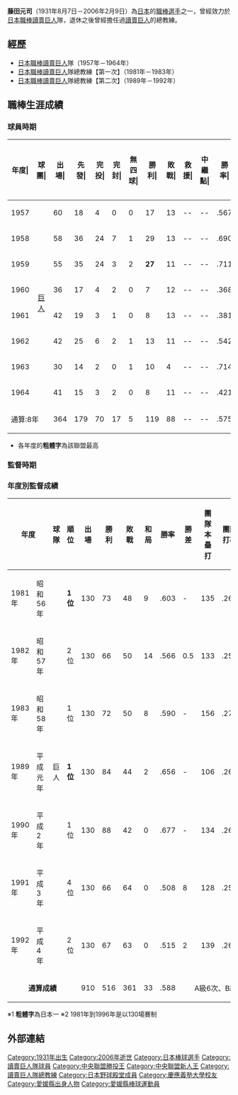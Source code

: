 '''藤田元司'''（1931年8月7日－2006年2月9日）為[[日本|日本]]的[[職棒|職棒]][[選手|選手]]之一，曾經效力於[[日本職棒|日本職棒]][[讀賣巨人|讀賣巨人]]隊，退休之後曾經擔任過[[讀賣巨人|讀賣巨人]]的總教練。

==經歷==
*[[日本職棒|日本職棒]][[讀賣巨人|讀賣巨人]]隊（1957年－1964年）
*[[日本職棒|日本職棒]][[讀賣巨人|讀賣巨人]]隊總教練【第一次】（1981年－1983年）
*[[日本職棒|日本職棒]][[讀賣巨人|讀賣巨人]]隊總教練【第二次】（1989年－1992年）
==職棒生涯成績==
===球員時期===
{| class="wikitable" style="text-align:right; font-size:small"
|-bgcolor="#efefef"
!年度|!!球團|!!出場|!!先發|!!完投|!!完封|!!無四球|!!勝利|!!敗戰|!!救援|!!中繼點|!!勝率|!!打者|!!投球<br>局數|!!被<br>安<br>打|!!被全壘打|!!保送|!!敬遠|!!觸身球|!!三<br>振<br>數|!!暴投|!!犯規|!!失分|!!自<br>責<br>分|!!防<br>禦<br>率|!!WHIP
|-
|style="text-align:center"|1957
|rowspan="8" style="text-align:center;"|[[讀賣巨人|巨人]]
|60||18||4||0||0||17||13||--||--||.567||964||235.2||190||10||80||2||5||156||7||0||86||65||2.48||1.15
|-
|style="text-align:center"|1958
|58||36||24||7||1||29||13||--||--||.690||1380||359.0||251||11||114||5||5||199||11||0||75||61||1.53||1.02
|-
|style="text-align:center"|1959
|55||35||24||3||2||'''27'''||11||--||--||.711||1288||330.0||250||14||93||2||4||181||6||0||76||67||1.83||1.04
|-
|style="text-align:center"|1960
|36||17||4||2||0||7||12||--||--||.368||592||141.0||128||12||53||2||1||70||4||0||60||48||3.06||1.28
|-
|style="text-align:center"|1961
|42||19||3||1||0||8||13||--||--||.381||589||141.0||130||4||61||6||3||64||4||0||54||43||2.74||1.35
|-
|style="text-align:center"|1962
|42||25||6||2||1||13||11||--||--||.542||805||199.2||165||9||58||1||4||103||5||0||55||45||2.03||1.12
|-
|style="text-align:center"|1963
|30||14||2||0||1||10||4||--||--||.714||485||119.1||99||11||38||0||1||65||3||0||39||33||2.48||1.15
|-
|style="text-align:center"|1964
|41||15||3||2||0||8||11||--||--||.421||710||175.1||149||15||61||3||3||86||6||0||63||53||2.73||1.20
|-
!colspan="2"|通算:8年
|364||179||70||17||5||119||88||--||--||.575||6813||1701.0||1362||86||558||21||26||924||46||0||508||415||2.20||1.13
|}
* 各年度的'''粗體字'''為該聯盟最高

===監督時期===
=== 年度別監督成績 ===
{|class="wikitable" style="text-align:right;" 
!colspan="2"|年度!!球隊!!順位!!出場!!勝利!!敗戰!!和局!!勝率!!勝差||團隊<br />本壘打!!團隊<br />打率!!團隊<br />防禦率!!年齡
|-
|1981年||昭和56年||rowspan="7" style="text-align:center;"|巨人||'''1位'''||130||73||48||9||.603||-||135||.268||2.88||50歳
|-
|1982年||昭和57年||2位||130||66||50||14||.566||0.5||133||.254||2.93||51歳
|-
|1983年||昭和58年||1位||130||72||50||8||.590||-||156||.275||3.77||52歳
|-
|1989年||平成元年||'''1位'''||130||84||44||2||.656||-||106||.263||2.56||58歳
|-
|1990年||平成2年||1位||130||88||42||0||.677||-||134||.267||2.83||59歳
|-
|1991年||平成3年||4位||130||66||64||0||.508||8||128||.253||3.72||60歳
|-
|1992年||平成4年||2位||130||67||63||0||.515||2||139||.262||3.69||61歳
|-
|colspan=4 style="text-align:center"|'''通算成績'''||910||516||361||33||.588||colspan=5 style="text-align:center"|A級6次、B級1次
|}
※1 '''粗體字'''為日本一
※2 1981年到1996年是以130場賽制

==外部連結==
{{讀賣巨人隊歷任監督}}
{{日本大賽歴任冠軍監督}}
{{正力松太郎獎}}
{{中央聯盟新人王}}
{{日本中央聯盟最多勝投手}}
{{DEFAULTSORT:Fujita Motoshi}}
[[Category:1931年出生|Category:1931年出生]]
[[Category:2006年逝世|Category:2006年逝世]]
[[Category:日本棒球選手|Category:日本棒球選手]]
[[Category:讀賣巨人隊球員|Category:讀賣巨人隊球員]]
[[Category:中央聯盟勝投王|Category:中央聯盟勝投王]]
[[Category:中央聯盟新人王|Category:中央聯盟新人王]]
[[Category:讀賣巨人隊總教練|Category:讀賣巨人隊總教練]]
[[Category:日本野球殿堂成員|Category:日本野球殿堂成員]]
[[Category:慶應義塾大學校友|Category:慶應義塾大學校友]]
[[Category:愛媛縣出身人物|Category:愛媛縣出身人物]]
[[Category:愛媛縣棒球運動員|Category:愛媛縣棒球運動員]]